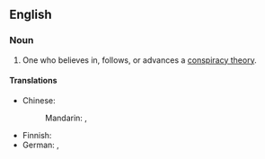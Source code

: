 ==English==

===Noun===
{{en-noun|sg=[[conspiracy]] [[theorist]]}}

# One who believes in, follows, or advances a [[conspiracy theory]].

====Translations====
{{trans-top|one who believes in a conspiracy theory}}
* Chinese:
*: Mandarin: {{t|cmn|陰謀論者|sc=Hani}}, {{t|cmn|阴谋论者|tr=yīnmóulùnzhě|sc=Hani}}
{{trans-mid}}
* Finnish: {{t|fi|salaliittoteoreetikko}}
* German: {{t|de|Verschwörungstheoretiker|m}}, {{t|de|Verschwörungstheoretikerin|f}}
{{trans-bottom}}